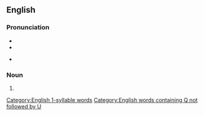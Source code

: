==English==

===Pronunciation===
* {{IPA|/tɔː(ɹ)k/|lang=en}}
* {{rhymes|ɔː(ɹ)k|lang=en}}
* {{homophones|torc|torque|talk|lang=en}} {{qualifier|'talk' in non-rhotic accents only}}

===Noun===
{{en-noun}}

# {{alternative spelling of|torque|lang=en}}

[[Category:English 1-syllable words]]
[[Category:English words containing Q not followed by U]]